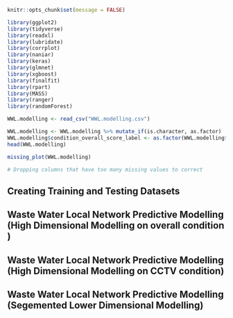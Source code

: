 ```r
knitr::opts_chunk$set(message = FALSE)

```



```r
library(ggplot2)
library(tidyverse)
library(readxl)
library(lubridate)
library(corrplot)
library(naniar)
library(keras)
library(glmnet)
library(xgboost)
library(finalfit)
library(rpart)
library(MASS)
library(ranger)
library(randomForest)

WWL.modelling <- read_csv("WWL.modelling.csv")

WWL.modelling <- WWL.modelling %>% mutate_if(is.character, as.factor)
WWL.modelling$condition_overall_score_label <- as.factor(WWL.modelling$condition_overall_score_label)
head(WWL.modelling)
```
```r
missing_plot(WWL.modelling)
```
```r
# Dropping columns that have too many missing values to correct

```


## Creating Training and Testing Datasets

## Waste Water Local Network Predictive Modelling (High Dimensional Modelling on overall condition )



## Waste Water Local Network Predictive Modelling (High Dimensional Modelling on CCTV condition)



## Waste Water Local Network Predictive Modelling (Segemented Lower Dimensional Modelling)



